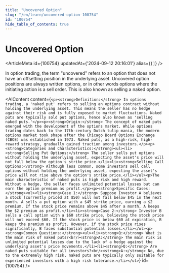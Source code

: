 ```yaml
---
title: "Uncovered Option"
slug: "/en/learn/uncovered-option-100754"
id: "100754"
hide_table_of_contents: true
---
```



# Uncovered Option

<ArticleMeta id={100754} updatedAt={'2024-09-12 20:16:01'} alias={`[]`} />
<div className='border-solid border-b border-t-0 my-4 border-[var(--ifm-color-gray-300)]' />

In option trading, the term "uncovered" refers to an option that does not have an offsetting position in the underlying asset. Uncovered option positions are always written options, or in other words options where the initiating action is a sell order. This is also known as selling a naked option.

<AIContent content={`<p><strong>Definition:</strong> In options trading, a 'naked put' refers to selling an options contract without holding the underlying asset. This means the seller has no hedge against their risk and is fully exposed to market fluctuations. Naked puts are typically sold put options, hence also known as 'selling naked puts.'</p><p><strong>Origin:</strong> The concept of naked puts emerged with the development of the options market. While options trading dates back to the 17th-century Dutch tulip mania, the modern options market took shape after the Chicago Board Options Exchange (CBOE) was established in 1973. Naked puts, as a high-risk, high-reward strategy, gradually gained traction among investors.</p><p><strong>Categories and Characteristics:</strong><ul><li><strong>Selling Put Options:</strong> The seller sells put options without holding the underlying asset, expecting the asset's price will not fall below the option's strike price.</li><li><strong>Selling Call Options:</strong> Although less common, some investors sell call options without holding the underlying asset, expecting the asset's price will not rise above the option's strike price.</li></ul><p>The main characteristic of naked puts is high risk and high reward. Without a hedge, the seller faces unlimited potential losses but can earn the option premium as profit.</p><p><strong>Specific Cases:</strong><ol><li><strong>Case 1:</strong> Suppose Investor A believes a stock (currently priced at $50) will not fall below $45 in the next month. A sells a put option with a $45 strike price, earning a $2 premium. If the stock price remains above $45 after a month, A keeps the $2 premium as profit.</li><li><strong>Case 2:</strong> Investor B sells a call option with a $60 strike price, believing the stock price will not exceed $60. If the stock price is below $60 at expiration, B keeps the premium as profit. However, if the stock price rises significantly, B faces substantial potential losses.</li></ol><p><strong>Common Questions:</strong><ul><li><strong>Q:</strong> What is the main risk of naked puts?<br/><strong>A:</strong> The main risk is unlimited potential losses due to the lack of a hedge against the underlying asset's price movements.</li><li><strong>Q:</strong> Are naked puts suitable for all investors?<br/><strong>A:</strong> No, due to the extremely high risk, naked puts are typically only suitable for experienced investors with a high risk tolerance.</li></ul>`} id={100754} />
